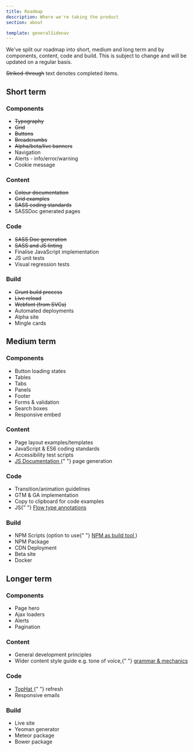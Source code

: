 ```yaml
---
title: Roadmap
description: Where we're taking the product
section: about

template: generalSidenav
---
```


We've split our roadmap into short, medium and long term and by components, content, code and build. This is subject to change and will be updated on a regular basis.

~~Striked-through~~ text denotes completed items.

## Short term

<div className="grid">
	<div data-g="12 xs:6 sm:4 md:3">
		<h3 className="h5">Components</h3>
		<ul>
			<li>
				<s>Typography</s>
			</li>
			<li>
				<s>Grid</s>
			</li>
			<li>
				<s>Buttons</s>
			</li>
			<li>
				<s>Breadcrumbs</s>
			</li>
			<li>
				<s>Alpha/beta/live banners</s>
			</li>
			<li>Navigation</li>
			<li>Alerts - info/error/warning</li>
			<li>Cookie message</li>
		</ul>
	</div>
	<div data-g="12 xs:6 sm:4 md:3">
		<h3 className="h5">Content</h3>
		<ul>
			<li>
				<s>Colour documentation</s>
			</li>
			<li>
				<s>Grid examples</s>
			</li>
			<li>
				<s>SASS coding standards</s>
			</li>
			<li>SASSDoc generated pages</li>
		</ul>
	</div>
	<div data-g="12 xs:6 sm:4 md:3">
		<h3 className="h5">Code</h3>
		<ul>
			<li>
				<s>SASS Doc generation</s>
			</li>
			<li>
				<s>SASS and JS linting</s>
			</li>
			<li>Finalise JavaScript implementation</li>
			<li>JS unit tests</li>
			<li>Visual regression tests</li>
		</ul>
	</div>
	<div data-g="12 xs:6 sm:4 md:3">
		<h3 className="h5">Build</h3>
		<ul>
			<li>
				<s>Grunt build process</s>
			</li>
			<li>
				<s>Live reload</s>
			</li>
			<li>
				<s>Webfont (from SVGs)</s>
			</li>
			<li>Automated deployments</li>
			<li>Alpha site</li>
			<li>Mingle cards</li>
		</ul>
	</div>
</div>

## Medium term

<div className="grid">
	<div data-g="12 xs:6 sm:4 md:3">
		<h3 className="h5">Components</h3>
		<ul>
			<li>Button loading states</li>
			<li>Tables</li>
			<li>Tabs</li>
			<li>Panels</li>
			<li>Footer</li>
			<li>Forms &amp; validation</li>
			<li>Search boxes</li>
			<li>Responsive embed</li>
		</ul>
	</div>
	<div data-g="12 xs:6 sm:4 md:3">
		<h3 className="h5">Content</h3>
		<ul>
			<li>Page layout examples/templates</li>
			<li>JavaScript &amp; ES6 coding standards</li>
			<li>Accessibility test scripts</li>
			<li>
				<a
					href="http://documentation.js.org/"
					target="_blank"
					rel="noopener external"
				>
					JS Documentation
				</a>{" "}
				page generation
			</li>
		</ul>
	</div>
	<div data-g="12 xs:6 sm:4 md:3">
		<h3 className="h5">Code</h3>
		<ul>
			<li>Transition/animation guidelines</li>
			<li>GTM &amp; GA implementation</li>
			<li>Copy to clipboard for code examples</li>
			<li>
				JS{" "}
				<a href="https://flowtype.org/" target="_blank" rel="noopener external">
					Flow type annotations
				</a>
			</li>
		</ul>
	</div>
	<div data-g="12 xs:6 sm:4 md:3">
		<h3 className="h5">Build</h3>
		<ul>
			<li>
				NPM Scripts (option to use{" "}
				<a
					href="https://www.keithcirkel.co.uk/how-to-use-npm-as-a-build-tool/"
					target="_blank"
					rel="noopener external"
				>
					NPM as build tool
				</a>
				)
			</li>
			<li>NPM Package</li>
			<li>CDN Deployment</li>
			<li>Beta site</li>
			<li>Docker</li>
		</ul>
	</div>
</div>

## Longer term

<div className="grid">
	<div data-g="12 xs:6 sm:4 md:3">
		<h3 className="h5">Components</h3>
		<ul>
			<li>Page hero</li>
			<li>Ajax loaders</li>
			<li>Alerts</li>
			<li>Pagination</li>
		</ul>
	</div>
	<div data-g="12 xs:6 sm:4 md:3">
		<h3 className="h5">Content</h3>
		<ul>
			<li>General development principles</li>
			<li>
				Wider content style guide e.g. tone of voice,{" "}
				<a
					href="http://styleguide.mailchimp.com/grammar-and-mechanics/"
					target="_blank"
					rel="noopener external"
				>
					grammar &amp; mechanics
				</a>
			</li>
		</ul>
	</div>
	<div data-g="12 xs:6 sm:4 md:3">
		<h3 className="h5">Code</h3>
		<ul>
			<li>
				<a
					href="https://github.com/mattonfoot/NICE.TopHat"
					target="_blank"
					rel="noopener external"
				>
					TopHat
				</a>{" "}
				refresh
			</li>
			<li>Responsive emails</li>
		</ul>
	</div>
	<div data-g="12 xs:6 sm:4 md:3">
		<h3 className="h5">Build</h3>
		<ul>
			<li>Live site</li>
			<li>Yeoman generator</li>
			<li>Meteor package</li>
			<li>Bower package</li>
		</ul>
	</div>
</div>
